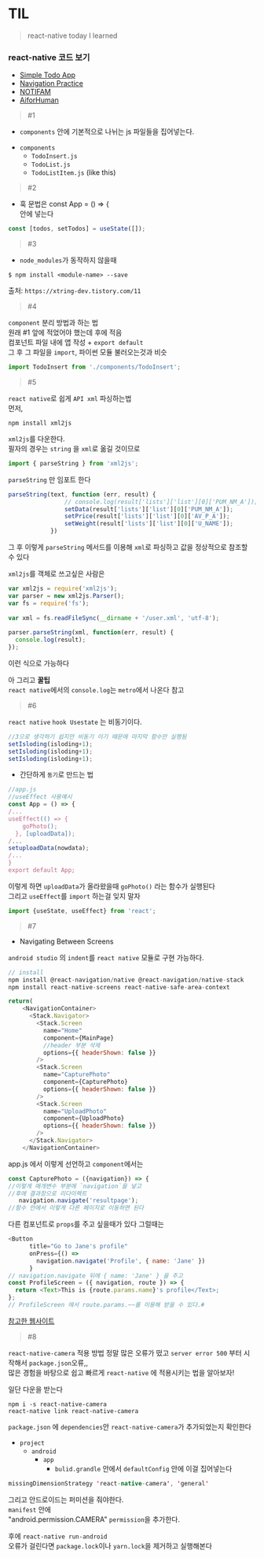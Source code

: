 # TIL
> react-native today I learned 

### react-native 코드 보기
- <a href="https://github.com/min050410/RN_practice/tree/master">Simple Todo App</a>
- <a href="https://github.com/min050410/RN_practice/tree/navigation">Navigation Practice</a>
- <a href="https://github.com/min050410/NOTIFAM">NOTIFAM</a>
- <a href="https://github.com/min050410/App">AiforHuman</a>

> #1

- `components` 안에 기본적으로 나뉘는 js 파일들을 집어넣는다.  
* `components`    
  * `TodoInsert.js ` 
  * `TodoList.js` 
  * `TodoListItem.js`
(like this)  
  
> #2

- 훅 문법은 const App = () => {  
안에 넣는다   
```js
const [todos, setTodos] = useState([]);  
```
> #3 

- `node_modules`가 동작하지 않을때  
```terminal
$ npm install <module-name> --save  
```
출처: `https://xtring-dev.tistory.com/11`
> #4

`component` 분리 방법과 하는 법  
원래 #1 앞에 적었어야 했는데 후에 적음  
컴포넌트 파일 내에 앱 작성 + `export default`   
그 후 그 파일을 `import`, 파이썬 모듈 불러오는것과 비슷
```js
import TodoInsert from './components/TodoInsert';
```

> #5

`react native`로 쉽게 `API xml` 파싱하는법  
먼저,   
```terminal
npm install xml2js
```
`xml2js`를 다운한다.  
필자의 경우는 `string` 을 `xml`로 옮길 것이므로  
```js
import { parseString } from 'xml2js';
```
`parseString` 만 임포트 한다 
```js
parseString(text, function (err, result) {
                // console.log(result['lists']['list'][0]['PUM_NM_A']);
                setData(result['lists']['list'][0]['PUM_NM_A']);
                setPrice(result['lists']['list'][0]['AV_P_A']);
                setWeight(result['lists']['list'][0]['U_NAME']);
            })
```
그 후 이렇게 `parseString` 메서드를 이용해 `xml`로 파싱하고 값을 정상적으로 참조할 수 있다  

`xml2js`를 객체로 쓰고싶은 사람은
```js
var xml2js = require('xml2js');
var parser = new xml2js.Parser();
var fs = require('fs');
 
var xml = fs.readFileSync(__dirname + '/user.xml', 'utf-8');
 
parser.parseString(xml, function(err, result) {
  console.log(result);
});
```
이런 식으로 가능하다
  
아 그리고 __꿀팁__    
`react native`에서의 `console.log`는 `metro`에서 나온다 참고

> #6

`react native` `hook Usestate` 는 비동기이다.
```js
//3으로 생각하기 쉽지만 비동기 이기 때문에 마지막 함수만 실행됨
setIsloding(isloding+1);
setIsloding(isloding+1);
setIsloding(isloding+1);
```
- 간단하게 `동기`로 만드는 법
```js
//app.js
//useEffect 사용예시
const App = () => {
/...
useEffect(() => {
    goPhoto();
  }, [uploadData]);
/...
setuploadData(nowdata);
/...
}
export default App;
```
이렇게 하면 `uploadData`가 올라왔을때 `goPhoto()` 라는 함수가 실행된다  
그리고 `useEffect`를 `import` 하는걸 잊지 말자
```js
import {useState, useEffect} from 'react';
```
> #7

- Navigating Between Screens

`android studio` 의 `indent`를 `react native` 모듈로 구현 가능하다.
```node.js
// install
npm install @react-navigation/native @react-navigation/native-stack
npm install react-native-screens react-native-safe-area-context
```  
```js
return(
    <NavigationContainer>
      <Stack.Navigator>
        <Stack.Screen
          name="Home"
          component={MainPage}
          //header 부분 삭제
          options={{ headerShown: false }}
        />
        <Stack.Screen 
          name="CapturePhoto" 
          component={CapturePhoto} 
          options={{ headerShown: false }}
        />
        <Stack.Screen 
          name="UploadPhoto" 
          component={UploadPhoto} 
          options={{ headerShown: false }}
        />
      </Stack.Navigator>
    </NavigationContainer>
```
app.js 에서 이렇게 선언하고 `component`에서는
```js
const CapturePhoto = ({navigation}) => {
//이렇게 매개변수 부분에 `navigation`을 넣고
//후에 결과창으로 리다이렉트
   navigation.navigate('resultpage');
//함수 안에서 이렇게 다른 페이지로 이동하면 된다
```
다른 컴포넌트로 `props`를 주고 싶을때가 있다
그럴때는
```js
<Button
      title="Go to Jane's profile"
      onPress={() =>
        navigation.navigate('Profile', { name: 'Jane' })
      }
// navigation.navigate 뒤에 { name: 'Jane' } 을 주고
const ProfileScreen = ({ navigation, route }) => {
  return <Text>This is {route.params.name}'s profile</Text>;
};
// ProfileScreen 에서 route.params.~~를 이용해 받을 수 있다.#
```
[참고한 웹사이트](https://reactnative.dev/docs/navigation)  

> #8

`react-native-camera` 적용 방법
정말 많은 오류가 떴고 `server error 500` 부터 시작해서 `package.json`오류,,  
많은 경험을 바탕으로 쉽고 빠르게 `react-native` 에 적용시키는 법을 알아보자!  
  
일단 다운을 받는다
```
npm i -s react-native-camera
react-native link react-native-camera
```
`package.json` 에 `dependencies`안 `react-native-camera`가 추가되었는지 확인한다
- `project`
  - `android`
    - `app`
      - `bulid.grandle` 안에서 `defaultConfig` 안에 이걸 집어넣는다
```java
missingDimensionStrategy 'react-native-camera', 'general'
```
그리고 안드로이드는 퍼미션을 줘야한다.  
`manifest` 안에  
"android.permission.CAMERA" `permission`을 추가한다.  
  
후에 `react-native run-android`  
오류가 걸린다면 `package.lock`이나 `yarn.lock`을 제거하고 실행해본다  